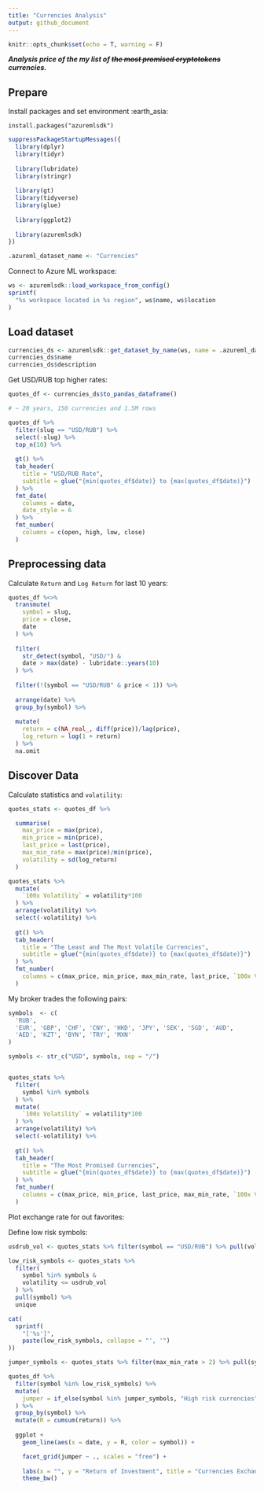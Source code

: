 ```yaml
---
title: "Currencies Analysis"
output: github_document
---
```


```r
knitr::opts_chunk$set(echo = T, warning = F)
```

***Analysis price of the my list of ~~the most promised cryptotokens~~ currencies.***

## Prepare

Install packages and set environment :earth_asia:

`install.packages("azuremlsdk")`

```r
suppressPackageStartupMessages({
  library(dplyr)
  library(tidyr)
  
  library(lubridate)
  library(stringr)
  
  library(gt)
  library(tidyverse)
  library(glue)
  
  library(ggplot2)
  
  library(azuremlsdk)
})
```


```r
.azureml_dataset_name <- "Currencies"
```


Connect to Azure ML workspace:

```r
ws <- azuremlsdk::load_workspace_from_config()
sprintf(
  "%s workspace located in %s region", ws$name, ws$location
)
```


## Load dataset

```r
currencies_ds <- azuremlsdk::get_dataset_by_name(ws, name = .azureml_dataset_name)
currencies_ds$name
currencies_ds$description
```
Get USD/RUB top higher rates:

```r
quotes_df <- currencies_ds$to_pandas_dataframe()

# ~ 20 years, 150 currencies and 1.5M rows

quotes_df %>%
  filter(slug == "USD/RUB") %>%
  select(-slug) %>% 
  top_n(10) %>% 
  
  gt() %>%
  tab_header(
    title = "USD/RUB Rate",
    subtitle = glue("{min(quotes_df$date)} to {max(quotes_df$date)}")
  ) %>%
  fmt_date(
    columns = date,
    date_style = 6
  ) %>%
  fmt_number(
    columns = c(open, high, low, close)
  )
```

## Preprocessing data

Calculate `Return` and `Log Return` for last 10 years: 

```r
quotes_df %<>% 
  transmute(
    symbol = slug,
    price = close,
    date
  ) %>% 
  
  filter(
    str_detect(symbol, "USD/") &
    date > max(date) - lubridate::years(10)
  ) %>% 
  
  filter(!(symbol == "USD/RUB" & price < 1)) %>% 
  
  arrange(date) %>% 
  group_by(symbol) %>%
  
  mutate(
    return = c(NA_real_, diff(price))/lag(price),
    log_return = log(1 + return)
  ) %>% 
  na.omit
```

## Discover Data

Calculate statistics and `volatility`:

```r
quotes_stats <- quotes_df %>% 

  summarise(
    max_price = max(price), 
    min_price = min(price),
    last_price = last(price),
    max_min_rate = max(price)/min(price),
    volatility = sd(log_return)
  )

quotes_stats %>% 
  mutate(
    `100x Volatility` = volatility*100
  ) %>% 
  arrange(volatility) %>% 
  select(-volatility) %>% 
  
  gt() %>% 
  tab_header(
    title = "The Least and The Most Volatile Currencies",
    subtitle = glue("{min(quotes_df$date)} to {max(quotes_df$date)}")
  ) %>%
  fmt_number(
    columns = c(max_price, min_price, max_min_rate, last_price, `100x Volatility`)
  )
```
My broker trades the following pairs:

```r
symbols  <- c(
  'RUB', 
  'EUR', 'GBP', 'CHF', 'CNY', 'HKD', 'JPY', 'SEK', 'SGD', 'AUD',  
  'AED', 'KZT', 'BYN', 'TRY', 'MXN'
)

symbols <- str_c("USD", symbols, sep = "/")


quotes_stats %>% 
  filter(
    symbol %in% symbols
  ) %>% 
  mutate(
    `100x Volatility` = volatility*100
  ) %>% 
  arrange(volatility) %>% 
  select(-volatility) %>% 
  
  gt() %>% 
  tab_header(
    title = "The Most Promised Currencies",
    subtitle = glue("{min(quotes_df$date)} to {max(quotes_df$date)}")
  ) %>%
  fmt_number(
    columns = c(max_price, min_price, last_price, max_min_rate, `100x Volatility`)
  )

```
Plot exchange rate for out favorites:

Define low risk symbols:

```r
usdrub_vol <- quotes_stats %>% filter(symbol == "USD/RUB") %>% pull(volatility)

low_risk_symbols <- quotes_stats %>% 
  filter(
    symbol %in% symbols &
    volatility <= usdrub_vol
  ) %>% 
  pull(symbol) %>% 
  unique

cat(
  sprintf(
    "['%s']",
    paste(low_risk_symbols, collapse = "', '")
))
```


```r
jumper_symbols <- quotes_stats %>% filter(max_min_rate > 2) %>% pull(symbol)

quotes_df %>% 
  filter(symbol %in% low_risk_symbols) %>% 
  mutate(
    jumper = if_else(symbol %in% jumper_symbols, "High risk currencies", "Low risk currencies")
  ) %>% 
  group_by(symbol) %>% 
  mutate(R = cumsum(return)) %>% 
  
  ggplot + 
    geom_line(aes(x = date, y = R, color = symbol)) +

    facet_grid(jumper ~ ., scales = "free") +
    
    labs(x = "", y = "Return of Investment", title = "Currencies Exchange Rates", subtitle = "Return of Investment for last 10 years") +
    theme_bw()
```





